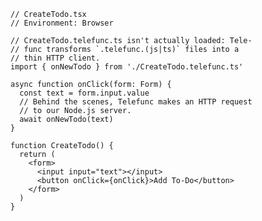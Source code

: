 ```tsx
// CreateTodo.tsx
// Environment: Browser

// CreateTodo.telefunc.ts isn't actually loaded: Tele-
// func transforms `.telefunc.(js|ts)` files into a
// thin HTTP client.
import { onNewTodo } from './CreateTodo.telefunc.ts'

async function onClick(form: Form) {
  const text = form.input.value
  // Behind the scenes, Telefunc makes an HTTP request
  // to our Node.js server.
  await onNewTodo(text)
}

function CreateTodo() {
  return (
    <form>
      <input input="text"></input>
      <button onClick={onClick}>Add To-Do</button>
    </form>
  )
}
```
